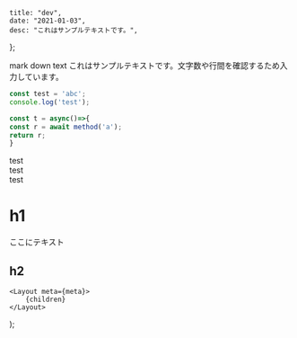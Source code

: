 
    title: "dev",
    date: "2021-01-03",
    desc: "これはサンプルテキストです。",
};

mark down text
これはサンプルテキストです。文字数や行間を確認するため入力しています。


```test.jsx
const test = 'abc';
console.log('test');

const t = async()=>{
const r = await method('a');
return r;
}

```


<div>
    test
</div>

<div>
    test
</div>

<div>
    test
</div>

# h1

ここにテキスト

## h2

    <Layout meta={meta}>
        {children}
    </Layout>
);

